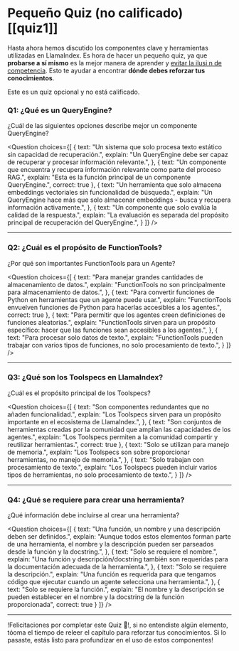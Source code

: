 # Pequeño Quiz (no calificado) [[quiz1]]

Hasta ahora hemos discutido los componentes clave y herramientas utilizadas en LlamaIndex.
Es hora de hacer un pequeño quiz, ya que **probarse a sí mismo** es la mejor manera de aprender y [evitar la ilusi n de competencia](https://www.coursera.org/lecture/learning-how-to-learn/illusions-of-competence-BuFzf).
Esto te ayudar  a encontrar **dónde debes reforzar tus conocimientos**.

Este es un quiz opcional y no está calificado.

### Q1:   ¿Qué  es un QueryEngine?
   ¿Cuál de las siguientes opciones describe mejor un componente QueryEngine?

<Question
choices={[
{
text: "Un sistema que solo procesa texto estático sin capacidad de recuperación.",
explain: "Un QueryEngine debe ser capaz de recuperar y procesar información relevante.",
},
{
text: "Un componente que encuentra y recupera información relevante como parte del proceso RAG.",
explain: "Esta es la función principal de un componente QueryEngine.",
correct: true
},
{
text: "Un herramienta que solo almacena embeddings vectoriales sin funcionalidad de búsqueda.",
explain: "Un QueryEngine hace más que solo almacenar embeddings - busca y recupera información activamente.",
},
{
text: "Un componente que solo evalúa la calidad de la respuesta.",
explain: "La evaluación es separada del propósito principal de recuperación del QueryEngine.",
}
]}
/>

---

### Q2:   ¿Cuál  es el propósito de FunctionTools?
   ¿Por qué  son importantes FunctionTools para un Agente?

<Question
choices={[
{
text: "Para manejar grandes cantidades de almacenamiento de datos.",
explain: "FunctionTools no son principalmente para almacenamiento de datos.",
},
{
text: "Para convertir funciones de Python en herramientas que un agente puede usar.",
explain: "FunctionTools envuelven funciones de Python para hacerlas accesibles a los agentes.",
correct: true
},
{
text: "Para permitir que los agentes creen definiciones de funciones aleatorias.",
explain: "FunctionTools sirven para un propósito específico: hacer que las funciones sean accesibles a los agentes.",
},
{
text: "Para procesar solo datos de texto.",
explain: "FunctionTools pueden trabajar con varios tipos de funciones, no solo procesamiento de texto.",
}
]}
/>

---

### Q3:   ¿Qué  son los Toolspecs en LlamaIndex?
   ¿Cuál es el propósito principal de los Toolspecs?

<Question
choices={[
{
text: "Son componentes redundantes que no añaden funcionalidad.",
explain: "Los Toolspecs sirven para un propósito importante en el ecosistema de LlamaIndex.",
},
{
text: "Son conjuntos de herramientas creadas por la comunidad que amplían las capacidades de los agentes.",
explain: "Los Toolspecs permiten a la comunidad compartir y reutilizar herramientas.",
correct: true
},
{
text: "Solo se utilizan para manejo de memoria.",
explain: "Los Toolspecs son sobre proporcionar herramientas, no manejo de memoria.",
},
{
text: "Solo trabajan con procesamiento de texto.",
explain: "Los Toolspecs pueden incluir varios tipos de herramientas, no solo procesamiento de texto.",
}
]}
/>

---

### Q4:   ¿Qué se requiere para crear una herramienta?
   ¿Qué información debe incluirse al crear una herramienta?

<Question
choices={[
{
text: "Una función, un nombre y una descripción deben ser definidos.",
explain: "Aunque todos estos elementos forman parte de una herramienta, el nombre y la descripción pueden ser parseados desde la función y la docstring.",
},
{
text: "Solo se requiere el nombre.",
explain: "Una función y descripción/docstring también son requeridas para la documentación adecuada de la herramienta.",
},
{
text: "Solo se requiere la descripción.",
explain: "Una función es requerida para que tengamos código que ejecutar cuando un agente selecciona una herramienta.",
},
{
text: "Solo se requiere la función.",
explain: "El nombre y la descripción se pueden establecer en el nombre y la docstring de la función proporcionada",
correct: true
}
]}
/>

---

!Felicitaciones por completar este Quiz 🥳!, si no entendiste algün elemento, tóoma el tiempo de releer el capítulo para reforzar tus conocimientos. Si lo pasaste, estás listo para profundizar en el uso de estos componentes!
